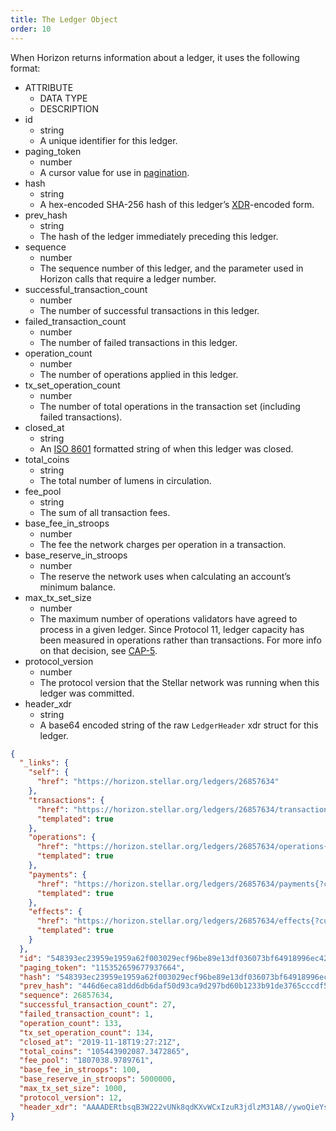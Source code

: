 ```yaml
---
title: The Ledger Object
order: 10
---
```



When Horizon returns information about a ledger, it uses the following format:

<AttributeTable>

- ATTRIBUTE
  - DATA TYPE
  - DESCRIPTION
- id
  - string
  - A unique identifier for this ledger.
- paging_token
  - number
  - A cursor value for use in [pagination](../../structure/pagination/README.mdx).
- hash
  - string
  - A hex-encoded SHA-256 hash of this ledger’s [XDR](../../../../../docs/learn/encyclopedia/xdr)-encoded form.
- prev_hash
  - string
  - The hash of the ledger immediately preceding this ledger.
- sequence
  - number
  - The sequence number of this ledger, and the parameter used in Horizon calls that require a ledger number.
- successful_transaction_count
  - number
  - The number of successful transactions in this ledger.
- failed_transaction_count
  - number
  - The number of failed transactions in this ledger.
- operation_count
  - number
  - The number of operations applied in this ledger.
- tx_set_operation_count
  - number
  - The number of total operations in the transaction set (including failed transactions).
- closed_at
  - string
  - An [ISO 8601](https://en.wikipedia.org/wiki/ISO_8601) formatted string of when this ledger was closed.
- total_coins
  - string
  - The total number of lumens in circulation.
- fee_pool
  - string
  - The sum of all transaction fees.
- base_fee_in_stroops
  - number
  - The fee the network charges per operation in a transaction.
- base_reserve_in_stroops
  - number
  - The reserve the network uses when calculating an account’s minimum balance.
- max_tx_set_size
  - number
  - The maximum number of operations validators have agreed to process in a given ledger. Since Protocol 11, ledger capacity has been measured in operations rather than transactions. For more info on that decision, see [CAP-5](https://github.com/stellar/stellar-protocol/blob/master/core/cap-0005.md#repurposing-ledgerheadermaxtxsetsize).
- protocol_version
  - number
  - The protocol version that the Stellar network was running when this ledger was committed.
- header_xdr
  - string
  - A base64 encoded string of the raw `LedgerHeader` xdr struct for this ledger.

</AttributeTable>

<ExampleResponse>

```json
{
  "_links": {
    "self": {
      "href": "https://horizon.stellar.org/ledgers/26857634"
    },
    "transactions": {
      "href": "https://horizon.stellar.org/ledgers/26857634/transactions{?cursor,limit,order}",
      "templated": true
    },
    "operations": {
      "href": "https://horizon.stellar.org/ledgers/26857634/operations{?cursor,limit,order}",
      "templated": true
    },
    "payments": {
      "href": "https://horizon.stellar.org/ledgers/26857634/payments{?cursor,limit,order}",
      "templated": true
    },
    "effects": {
      "href": "https://horizon.stellar.org/ledgers/26857634/effects{?cursor,limit,order}",
      "templated": true
    }
  },
  "id": "548393ec23959e1959a62f003029ecf96be89e13df036073bf64918996ec4227",
  "paging_token": "115352659677937664",
  "hash": "548393ec23959e1959a62f003029ecf96be89e13df036073bf64918996ec4227",
  "prev_hash": "446d6eca81dd6db6daf50d93ca9d297bd60b1233b91de3765cccdf503cfffcb0",
  "sequence": 26857634,
  "successful_transaction_count": 27,
  "failed_transaction_count": 1,
  "operation_count": 133,
  "tx_set_operation_count": 134,
  "closed_at": "2019-11-18T19:27:21Z",
  "total_coins": "105443902087.3472865",
  "fee_pool": "1807038.9789761",
  "base_fee_in_stroops": 100,
  "base_reserve_in_stroops": 5000000,
  "max_tx_set_size": 1000,
  "protocol_version": 12,
  "header_xdr": "AAAADERtbsqB3W222vUNk8qdKXvWCxIzuR3jdlzM31A8//ywoQieYsSc05/BpgEqnLR7fKXz7t0K42V7NOjbGZA/wTEAAAAAXdLwmQAAAAAAAAAAplf68mTg/Z/DDyEZeLCoNbJnMZm4SYsYWjUjuDOSfPeRNFE4n9Hm19yKutjwVurFjk72JKVHI8J+ELwLZgWsywGZ0KIOoh6z7HlbYQAAEG9XKhRBAAABFgAAAAAH9M6YAAAAZABMS0AAAAPop9+CeMs1/7BHgFltiQPH+VT+ACYb5P0lSXh7RpBLtd34kEpeL8qKJxYz4ufmkQ2lEv/HMR/i3bi1Rt0PYj185/0kAZ3ZRbmm2mVRMzmaCOak1rn2vejHXDh+MGlr6D6vI2tc/M6VIumTKUa7SgumWDyW0r5FcJTbu/FXDQ/6C4YAAAAA"
}
```

</ExampleResponse>
